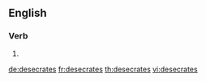 
==English==

===Verb===
{{head|en|verb form}}

# {{en-third-person singular of|desecrate}}

[[de:desecrates]]
[[fr:desecrates]]
[[th:desecrates]]
[[vi:desecrates]]